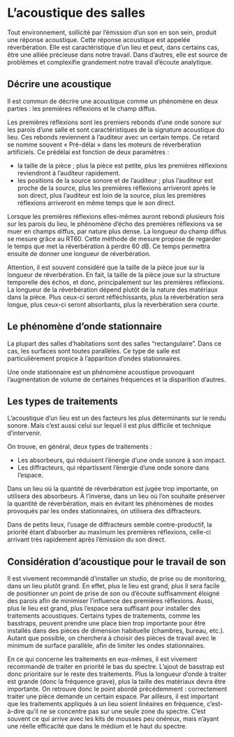 # L’acoustique des salles

Tout environnement, sollicité par l’émission d’un son en son sein, produit une réponse acoustique. Cette réponse acoustique est appelée réverbération. Elle est caractéristique d’un lieu et peut, dans certains cas, être une alliée précieuse dans notre travail. Dans d’autres, elle est source de problèmes et complexifie grandement notre travail d’écoute analytique.

## Décrire une acoustique

Il est commun de décrire une acoustique comme un phénomène en deux parties : les premières réflexions et le champ diffus.

Les premières réflexions sont les premiers rebonds d’une onde sonore sur les parois d’une salle et sont caractéristiques de la signature acoustique du lieu. Ces rebonds reviennent à l’auditeur avec un certain temps. Ce retard se nomme souvent « Pré-délai » dans les moteurs de réverbération artificiels. Ce prédélai est fonction de deux paramètres :

+ la taille de la pièce ; plus la pièce est petite, plus les premières réflexions reviendront à l’auditeur rapidement.
+ les positions de la source sonore et de l’auditeur ; plus l’auditeur est proche de la source, plus les premières réflexions arriveront après le son direct, plus l’auditeur est loin de la source, plus les premières réflexions arriveront en même temps que le son direct.

Lorsque les premières réflexions elles-mêmes auront rebondi plusieurs fois sur les parois du lieu, le phénomène d’écho des premières réflexions va se muer en champs diffus, par nature plus dense. La longueur du champ diffus se mesure grâce au RT60. Cette méthode de mesure propose de regarder le temps que met la réverbération à perdre 60 dB. Ce temps permettra ensuite de donner une longueur de réverbération.

Attention, il est souvent considéré que la taille de la pièce joue sur la longueur de réverbération. En fait, la taille de la pièce joue sur la structure temporelle des échos, et donc, principalement sur les premières réflexions. La longueur de la réverbération dépend plutôt de la nature des matériaux dans la pièce. Plus ceux-ci seront réfléchissants, plus la réverbération sera longue, plus ceux-ci seront absorbants, plus la réverbération sera courte.

## Le phénomène d'onde stationnaire

La plupart des salles d'habitations sont des salles "rectangulaire". Dans ce cas, les surfaces sont toutes parallèles. Ce type de salle est particulièrement propice à l'apparition d'ondes stationnaires.

Une onde stationnaire est un phénomène acoustique provoquant l'augmentation de volume de certaines fréquences et la disparition d'autres.

## Les types de traitements

L’acoustique d’un lieu est un des facteurs les plus déterminants sur le rendu sonore. Mais c’est aussi celui sur lequel il est plus difficile et technique d’intervenir.

On trouve, en général, deux types de traitements :

+ Les absorbeurs, qui réduisent l’énergie d’une onde sonore à son impact.
+ Les diffracteurs, qui répartissent l’énergie d’une onde sonore dans l’espace.

Dans un lieu où la quantité de réverbération est jugée trop importante, on utilisera des absorbeurs. À l’inverse, dans un lieu où l’on souhaite préserver la quantité de réverbération, mais en évitant les phénomènes de modes provoqués par les ondes stationnaires, on utilisera des diffracteurs.

Dans de petits lieux, l’usage de diffracteurs semble contre-productif, la priorité étant d’absorber au maximum les premières réflexions, celle-ci arrivant très rapidement après l’émission du son direct.

## Considération d’acoustique pour le travail de son

Il est vivement recommandé d’installer un studio, de prise ou de monitoring, dans un lieu plutôt grand. En effet, plus le lieu est grand, plus il sera facile de positionner un point de prise de son ou d’écoute suffisamment éloigné des parois afin de minimiser l’influence des premières réflexions. Aussi, plus le lieu est grand, plus l’espace sera suffisant pour installer des traitements acoustiques. Certains types de traitements, comme les basstraps, peuvent prendre une place bien trop importante pour être installés dans des pièces de dimension habituelle (chambres, bureau, etc.). Autant que possible, on cherchera à choisir des pièces de travail avec le minimum de surface parallèle, afin de limiter les ondes stationnaires.

En ce qui concerne les traitements en eux-mêmes, il est vivement recommandé de traiter en priorité le bas du spectre. L’ajout de basstrap est donc prioritaire sur le reste des traitements. Plus la longueur d’onde à traiter est grande (donc la fréquence grave), plus la taille des matériaux devra être importante. On retrouve donc le point abordé précédemment : correctement traiter une pièce demande un certain espace. Par ailleurs, il est important que les traitements appliqués à un lieu soient linéaires en fréquence, c’est-à-dire qu’il ne se concentre pas sur une seule zone du spectre. C’est souvent ce qui arrive avec les kits de mousses peu onéreux, mais n’ayant une réelle efficacité que dans le médium et le haut du spectre.